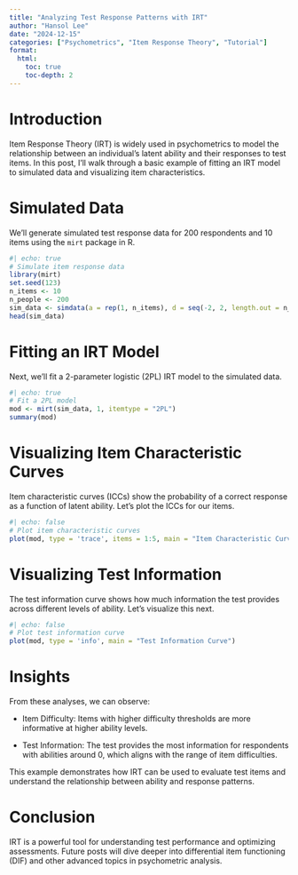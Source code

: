 ```yaml
---
title: "Analyzing Test Response Patterns with IRT"
author: "Hansol Lee"
date: "2024-12-15"
categories: ["Psychometrics", "Item Response Theory", "Tutorial"]
format:
  html:
    toc: true
    toc-depth: 2
---
```


# Introduction

Item Response Theory (IRT) is widely used in psychometrics to model the relationship between an individual's latent ability and their responses to test items. In this post, I’ll walk through a basic example of fitting an IRT model to simulated data and visualizing item characteristics.

# Simulated Data

We’ll generate simulated test response data for 200 respondents and 10 items using the `mirt` package in R.

```r
#| echo: true
# Simulate item response data
library(mirt)
set.seed(123)
n_items <- 10
n_people <- 200
sim_data <- simdata(a = rep(1, n_items), d = seq(-2, 2, length.out = n_items), N = n_people, itemtype = "2PL")
head(sim_data)
```

# Fitting an IRT Model
Next, we’ll fit a 2-parameter logistic (2PL) IRT model to the simulated data.

```r
#| echo: true
# Fit a 2PL model
mod <- mirt(sim_data, 1, itemtype = "2PL")
summary(mod)
```

# Visualizing Item Characteristic Curves

Item characteristic curves (ICCs) show the probability of a correct response as a function of latent ability. Let’s plot the ICCs for our items.
```r
#| echo: false
# Plot item characteristic curves
plot(mod, type = 'trace', items = 1:5, main = "Item Characteristic Curves")
```


# Visualizing Test Information

The test information curve shows how much information the test provides across different levels of ability. Let’s visualize this next.
```r
#| echo: false
# Plot test information curve
plot(mod, type = 'info', main = "Test Information Curve")
```

# Insights

From these analyses, we can observe:

- Item Difficulty: Items with higher difficulty thresholds are more informative at higher ability levels.

- Test Information: The test provides the most information for respondents with abilities around 0, which aligns with the range of item difficulties.

This example demonstrates how IRT can be used to evaluate test items and understand the relationship between ability and response patterns.

# Conclusion

IRT is a powerful tool for understanding test performance and optimizing assessments. Future posts will dive deeper into differential item functioning (DIF) and other advanced topics in psychometric analysis.
